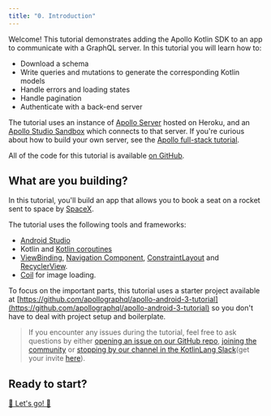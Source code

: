 ```yaml
---
title: "0. Introduction"
---
```


Welcome! This tutorial demonstrates adding the Apollo Kotlin SDK to an app to communicate with a GraphQL server. In this tutorial you will learn how to:

* Download a schema
* Write queries and mutations to generate the corresponding Kotlin models
* Handle errors and loading states
* Handle pagination
* Authenticate with a back-end server

The tutorial uses an instance of [Apollo Server](https://www.apollographql.com/docs/apollo-server/) hosted on Heroku, and an [Apollo Studio Sandbox](https://studio.apollographql.com/sandbox/explorer?endpoint=https%3A%2F%2Fapollo-fullstack-tutorial.herokuapp.com) which connects to that server. If you're curious about how to build your own
server, see the [Apollo full-stack tutorial](https://www.apollographql.com/docs/tutorial/introduction/).

All of the code for this tutorial is available [on GitHub](https://github.com/apollographql/apollo-android-3-tutorial).

## What are you building?

In this tutorial, you'll build an app that allows you to book a seat on a rocket sent to space by [SpaceX](https://www.spacex.com/).

The tutorial uses the following tools and frameworks:

* [Android Studio](https://developer.android.com/studio)
* Kotlin and [Kotlin coroutines](https://kotlinlang.org/docs/reference/coroutines-overview.html)
* [ViewBinding](https://developer.android.com/topic/libraries/view-binding), [Navigation Component](https://developer.android.com/guide/navigation/navigation-getting-started), [ConstraintLayout](https://developer.android.com/training/constraint-layout) and [RecyclerView](https://developer.android.com/guide/topics/ui/layout/recyclerview).
* [Coil](https://github.com/coil-kt/coil) for image loading.

To focus on the important parts, this tutorial uses a starter project available at [https://github.com/apollographql/apollo-android-3-tutorial](https://github.com/apollographql/apollo-android-3-tutorial) so you don't have to deal with project setup and boilerplate.

> If you encounter any issues during the tutorial, feel free to ask questions by either [opening an issue on our GitHub repo](https://github.com/apollographql/apollo-android/issues), [joining the community](http://community.apollographql.com/new-topic?category=Help&tags=mobile,client) or [stopping by our channel in the KotlinLang Slack](https://app.slack.com/client/T09229ZC6/C01A6KM1SBZ)(get your invite [here](https://slack.kotl.in/)).

## Ready to start?

[🚀 Let's go! 🚀](./01-configure-project)
